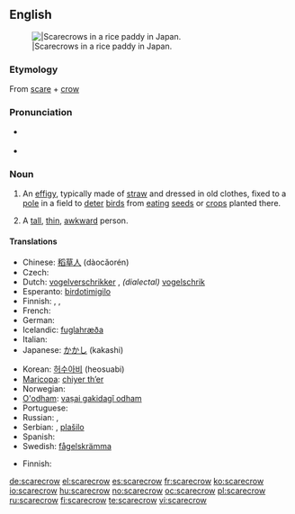 {{wikipedia}}
==English==
[[Image:Kakashi2.jpg|thumb||Scarecrows in a rice paddy in Japan.]]

===Etymology===
From [[scare]] + [[crow]]

===Pronunciation===
* {{a|RP}} {{IPA|/ˈskɛə.krəʊ/}}
* {{a|US}} {{IPA|/ˈskɛr.kroʊ/}}

===Noun===
{{en-noun}}

# An [[effigy]], typically made of [[straw]] and dressed in old clothes, fixed to a [[pole]] in a field to [[deter]] [[bird]]s from [[eating]] [[seed]]s or [[crop]]s planted there.
# {{context|figuratively|pejorative}} A [[tall]], [[thin]], [[awkward]] person.

====Translations====
{{trans-top|an effigy made to scare the birds away}}
* Chinese: [[稻草人]] (dàocǎorén)
* Czech: {{t-|cs|strašák|m}}
* Dutch: [[vogelverschrikker]] {{m}}, ''(dialectal)'' [[vogelschrik]]&nbsp;{{m}}
* Esperanto: [[birdotimigilo]]
* Finnish: {{t-|fi|variksenpelätin}}, {{t-|fi|variksenpelätti}}, {{t-|fi|linnunpelätin}}
* French: {{t+|fr|épouvantail|m}}
* German: {{t+|de|Vogelscheuche|f}}
* Icelandic: [[fuglahræða]]
* Italian: {{t+|it|spaventapasseri|m|s}}
* Japanese: [[かかし]] (kakashi)
{{trans-mid}}
* Korean: [[허수아비]] (heosuabi)
* [[Maricopa]]: [[chiyer thʼer]]
* Norwegian: {{t+|no|fugleskremsel}}
* [[O'odham]]: [[vaṣai gakidagĭ odham]]
* Portuguese: {{t+|pt|espantalho}}
* Russian: {{t+|ru|пугало|n|tr=púgalo|sc=Cyrl}}, {{t+|ru|чучело|n|tr=čúčelo|sc=Cyrl}}
* Serbian: {{t+|sr|strašilo}} {{n}}, [[plašilo]] {{n}}
* Spanish: {{t+|es|espantapájaros|m|s}}
* Swedish: [[fågelskrämma]] {{c}}
{{trans-bottom}}

{{trans-top|tall, thin, awkward person}}
* Finnish: {{t-|fi|variksenpelätin}}
{{trans-mid}}
{{trans-bottom}}

[[de:scarecrow]]
[[el:scarecrow]]
[[es:scarecrow]]
[[fr:scarecrow]]
[[ko:scarecrow]]
[[io:scarecrow]]
[[hu:scarecrow]]
[[no:scarecrow]]
[[oc:scarecrow]]
[[pl:scarecrow]]
[[ru:scarecrow]]
[[fi:scarecrow]]
[[te:scarecrow]]
[[vi:scarecrow]]